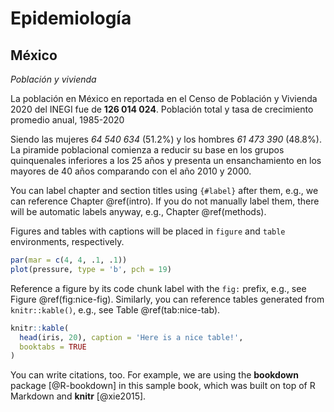 # Epidemiología

## México

*Población y vivienda*

La población en México en reportada en el Censo de Población y Vivienda 2020 del INEGI fue de **126 014 024**.
Población total y tasa de crecimiento promedio anual, 1985-2020

Siendo las mujeres *64 540 634* (51.2%) y los hombres *61 473 390* (48.8%).
La piramide poblacional comienza a reducir su base en los grupos quinquenales inferiores a los 25 años y presenta un ensanchamiento en los mayores de 40 años comparando con el año 2010 y 2000. 






You can label chapter and section titles using `{#label}` after them, e.g., we can reference Chapter \@ref(intro). If you do not manually label them, there will be automatic labels anyway, e.g., Chapter \@ref(methods).

Figures and tables with captions will be placed in `figure` and `table` environments, respectively.

```r
par(mar = c(4, 4, .1, .1))
plot(pressure, type = 'b', pch = 19)
```

Reference a figure by its code chunk label with the `fig:` prefix, e.g., see Figure \@ref(fig:nice-fig). Similarly, you can reference tables generated from `knitr::kable()`, e.g., see Table \@ref(tab:nice-tab).

```r
knitr::kable(
  head(iris, 20), caption = 'Here is a nice table!',
  booktabs = TRUE
)
```

You can write citations, too. For example, we are using the **bookdown** package [@R-bookdown] in this sample book, which was built on top of R Markdown and **knitr** [@xie2015].
